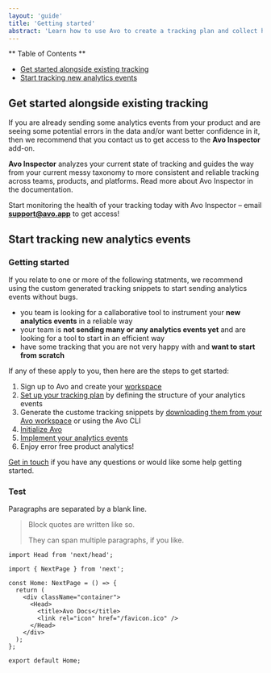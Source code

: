 ```yaml
---
layout: 'guide'
title: 'Getting started'
abstract: 'Learn how to use Avo to create a tracking plan and collect high quality, actionable data.'
---
```


** Table of Contents **

- <a href="#get-started-alongside-existing-tracking">
    Get started alongside existing tracking
  </a>
- <a href="#start-tracking-new-events">Start tracking new analytics events</a>

## <a name="get-started-alongside-existing-tracking"></a> Get started alongside existing tracking

If you are already sending some analytics events from your product and are seeing some potential errors in the data and/or want better confidence in it, then we recommend that you contact us to get access to the **Avo Inspector** add-on.

**Avo Inspector** analyzes your current state of tracking and guides the way from your current messy taxonomy to more consistent and reliable tracking across teams, products, and platforms. <a to="/inspector">Read more about Avo Inspector in the documentation</a>.

Start monitoring the health of your tracking today with Avo Inspector – email **support@avo.app** to get access!

## <a name="start-tracking-new-events"></a> Start tracking new analytics events

### Getting started

If you relate to one or more of the following statments, we recommend using the custom generated tracking snippets to start sending analytics events without bugs.

- you team is looking for a callaborative tool to instrument your **new analytics events** in a reliable way
- your team is **not sending many or any analytics events yet** and are looking for a tool to start in an efficient way
- have some tracking that you are not very happy with and **want to start from scratch**

If any of these apply to you, then here are the steps to get started:

1. Sign up to Avo and create your [workspace](/workspace)
2. [Set up your tracking plan](/workspace/tracking-plan) by defining the structure of your analytics events
3. Generate the custome tracking snippets by [downloading them from your Avo workspace](/workspace/implement#avo-file) or using the <a to="/commands#quickstart">Avo CLI</a>
4. [Initialize Avo](/workspace/implement#init-avo)
5. [Implement your analytics events](/workspace/implement#implement-actions)
6. Enjoy error free product analytics!

<p>
  <a href="/help/troubleshooting">Get in touch</a> if you have any questions or
  would like some help getting started.
</p>

### Test

Paragraphs are separated by a blank line.

> Block quotes are
> written like so.
>
> They can span multiple paragraphs,
> if you like.

```tsx
import Head from 'next/head';

import { NextPage } from 'next';

const Home: NextPage = () => {
  return (
    <div className="container">
      <Head>
        <title>Avo Docs</title>
        <link rel="icon" href="/favicon.ico" />
      </Head>
    </div>
  );
};

export default Home;
```
